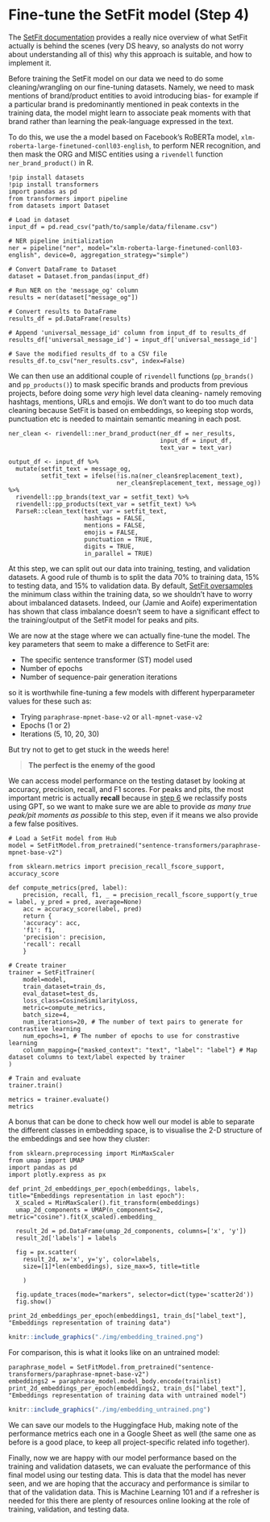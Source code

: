 # Fine-tune the SetFit model (Step 4) {#step-four}

The [SetFit documentation](https://huggingface.co/docs/setfit/index) provides a really nice overview of what SetFit actually is behind the scenes (very DS heavy, so analysts do not worry about understanding all of this) why this approach is suitable, and how to implement it.

Before training the SetFit model on our data we need to do some cleaning/wrangling on our fine-tuning datasets. Namely, we need to mask mentions of brand/product entities to avoid introducing bias- for example if a particular brand is predominantly mentioned in peak contexts in the training data, the model might learn to associate peak moments with that brand rather than learning the peak-language expressed in the text.

To do this, we use the a model based on Facebook's RoBERTa model, `xlm-roberta-large-finetuned-conll03-english`, to perform NER recognition, and then mask the ORG and MISC entities using a `rivendell` function `ner_brand_product()` in R.

```
!pip install datasets
!pip install transformers
import pandas as pd
from transformers import pipeline
from datasets import Dataset

# Load in dataset
input_df = pd.read_csv("path/to/sample/data/filename.csv")

# NER pipeline initialization
ner = pipeline("ner", model="xlm-roberta-large-finetuned-conll03-english", device=0, aggregation_strategy="simple")

# Convert DataFrame to Dataset
dataset = Dataset.from_pandas(input_df)

# Run NER on the 'message_og' column
results = ner(dataset["message_og"])

# Convert results to DataFrame
results_df = pd.DataFrame(results)

# Append 'universal_message_id' column from input_df to results_df
results_df['universal_message_id'] = input_df['universal_message_id']

# Save the modified results_df to a CSV file
results_df.to_csv("ner_results.csv", index=False)
```


We can then use an additional couple of `rivendell` functions (`pp_brands()` and `pp_products()`) to mask specific brands and products from previous projects, before doing some *very* high level data cleaning- namely removing hashtags, mentions, URLs and emojis. We don't want to do too much data cleaning because SetFit is based on embeddings, so keeping stop words, punctuation etc is needed to maintain semantic meaning in each post.

```
ner_clean <- rivendell::ner_brand_product(ner_df = ner_results,
                                          input_df = input_df,
                                          text_var = text_var)

output_df <- input_df %>%
  mutate(setfit_text = message_og,
         setfit_text = ifelse(!is.na(ner_clean$replacement_text),
                              ner_clean$replacement_text, message_og)) %>%
  rivendell::pp_brands(text_var = setfit_text) %>%
  rivendell::pp_products(text_var = setfit_text) %>%
  ParseR::clean_text(text_var = setfit_text,
                     hashtags = FALSE,
                     mentions = FALSE,
                     emojis = FALSE, 
                     punctuation = TRUE,
                     digits = TRUE,
                     in_parallel = TRUE)
```

At this step, we can split out our data into training, testing, and validation datasets. A good rule of thumb is to split the data 70% to training data, 15% to testing data, and 15% to validation data. By default, [SetFit oversamples](https://huggingface.co/docs/setfit/v1.0.3/en/conceptual_guides/sampling_strategies) the minimum class within the training data, so we shouldn't have to worry about imbalanced datasets. Indeed, our (Jamie and Aoife) experimentation has shown that class imbalance doesn't seem to have a significant effect to the training/output of the SetFit model for peaks and pits.

We are now at the stage where we can actually fine-tune the model. The key parameters that seem to make a difference to SetFit are:

* The specific sentence transformer (ST) model used
* Number of epochs
* Number of sequence-pair generation iterations

so it is worthwhile fine-tuning a few models with different hyperparameter values for these such as:

* Trying `paraphrase-mpnet-base-v2` or `all-mpnet-vase-v2`
* Epochs (1 or 2)
* Iterations (5, 10, 20, 30)

But try not to get to get stuck in the weeds here! 

> **The perfect is the enemy of the good**

We can access model performance on the testing dataset by looking at accuracy, precision, recall, and F1 scores. For peaks and pits, the most important metric is actually **recall** because in [step 6](#gpt35-inference) we reclassify posts using GPT, so we want to make sure we are able to provide *as many true peak/pit moments as possible* to this step, even if it means we also provide a few false positives.

```
# Load a SetFit model from Hub
model = SetFitModel.from_pretrained("sentence-transformers/paraphrase-mpnet-base-v2")

from sklearn.metrics import precision_recall_fscore_support, accuracy_score

def compute_metrics(pred, label):
    precision, recall, f1, _ = precision_recall_fscore_support(y_true = label, y_pred = pred, average=None)
    acc = accuracy_score(label, pred)
    return {
    'accuracy': acc,
    'f1': f1,
    'precision': precision,
    'recall': recall
    }
    
# Create trainer
trainer = SetFitTrainer(
    model=model,
    train_dataset=train_ds,
    eval_dataset=test_ds,
    loss_class=CosineSimilarityLoss,
    metric=compute_metrics,
    batch_size=4,
    num_iterations=20, # The number of text pairs to generate for contrastive learning
    num_epochs=1, # The number of epochs to use for constrastive learning
    column_mapping={"masked_context": "text", "label": "label"} # Map dataset columns to text/label expected by trainer
)

# Train and evaluate
trainer.train()

metrics = trainer.evaluate()
metrics
```

A bonus that can be done to check how well our model is able to separate the different classes in embedding space, is to visualise the 2-D structure of the embeddings and see how they cluster:

```
from sklearn.preprocessing import MinMaxScaler
from umap import UMAP
import pandas as pd
import plotly.express as px

def print_2d_embeddings_per_epoch(embeddings, labels, title="Embeddings representation in last epoch"):
  X_scaled = MinMaxScaler().fit_transform(embeddings)
  umap_2d_components = UMAP(n_components=2, metric="cosine").fit(X_scaled).embedding_

  result_2d = pd.DataFrame(umap_2d_components, columns=['x', 'y'])
  result_2d['labels'] = labels

  fig = px.scatter(
    result_2d, x='x', y='y', color=labels,
    size=[1]*len(embeddings), size_max=5, title=title

    )

  fig.update_traces(mode="markers", selector=dict(type='scatter2d'))
  fig.show()

print_2d_embeddings_per_epoch(embeddings1, train_ds["label_text"], "Embeddings representation of training data")
```

```r
knitr::include_graphics("./img/embedding_trained.png")
```

For comparison, this is what it looks like on an untrained model:

```
paraphrase_model = SetFitModel.from_pretrained("sentence-transformers/paraphrase-mpnet-base-v2")
embeddings2 = paraphrase_model.model_body.encode(trainlist)
print_2d_embeddings_per_epoch(embeddings2, train_ds["label_text"], "Embeddings representation of training data with untrained model")
```

```r
knitr::include_graphics("./img/embedding_untrained.png")
```

We can save our models to the Huggingface Hub, making note of the performance metrics each one in a Google Sheet as well (the same one as before is a good place, to keep all project-specific related info together). 

Finally, now we are happy with our model performance based on the training and validation datasets, we can evaluate the performance of this final model using our testing data. This is data that the model has never seen, and we are hoping that the accuracy and performance is similar to that of the validation data. This is Machine Learning 101 and if a refresher is needed for this there are plenty of resources online looking at the role of training, validation, and testing data. 

